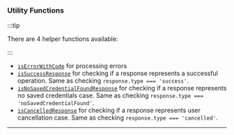 ### Utility Functions

:::tip

There are 4 helper functions available:

:::

- [`isErrorWithCode`](errors#iserrorwithcodevalue) for processing errors
- [`isSuccessResponse`](api#issuccessresponse) for checking if a response represents a successful operation. Same as checking `response.type === 'success'`.
- [`isNoSavedCredentialFoundResponse`](api#isnosavedcredentialfoundresponse) for checking if a response represents no saved credentials case. Same as checking `response.type === 'noSavedCredentialFound'`.
- [`isCancelledResponse`](api#iscancelledresponse) for checking if a response represents user cancellation case. Same as checking `response.type === 'cancelled'`.

---
